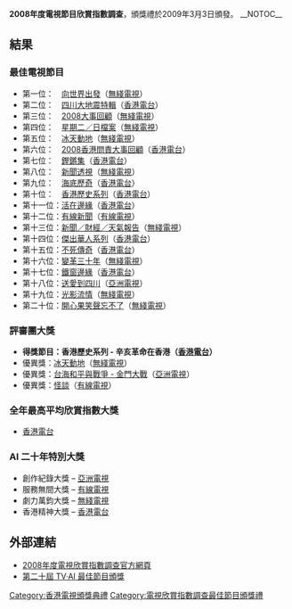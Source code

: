 '''2008年度電視節目欣賞指數調查'''，頒獎禮於2009年3月3日頒發。
__NOTOC__
== 結果 ==
=== 最佳電視節目 ===
*第一位：　[[向世界出發|向世界出發]]（[[無綫電視|無綫電視]]）
*第二位：　[[四川大地震特輯|四川大地震特輯]]（[[香港電台|香港電台]]）
*第三位：　[[2008大事回顧|2008大事回顧]]（[[無綫電視|無綫電視]]）
*第四位：　[[星期日檔案|星期二／日檔案]]（[[無綫電視|無綫電視]]）
*第五位：　[[冰天動地|冰天動地]]（[[無綫電視|無綫電視]]）
*第六位：　[[2008香港問責大事回顧|2008香港問責大事回顧]]（[[香港電台|香港電台]]）
*第七位：　[[鏗鏘集|鏗鏘集]]（[[香港電台|香港電台]]）
*第八位：　[[新聞透視|新聞透視]]（[[無綫電視|無綫電視]]）
*第九位：　[[海底歷奇|海底歷奇]]（[[香港電台|香港電台]]）
*第十位：　[[香港歷史系列|香港歷史系列]]（[[香港電台|香港電台]]）
*第十一位：[[活在邊緣|活在邊緣]]（[[香港電台|香港電台]]）
*第十二位：[[香港有線電視新聞|有線新聞]]（[[香港有線電視|有線電視]]）
*第十三位：[[無綫新聞|新聞／財經／天氣報告]]（[[無綫電視|無綫電視]]）
*第十四位：[[傑出華人系列|傑出華人系列]]（[[香港電台|香港電台]]）
*第十五位：[[不死傳奇|不死傳奇]]（[[香港電台|香港電台]]）
*第十六位：[[變革三十年|變革三十年]]（[[無綫電視|無綫電視]]）
*第十七位：[[鐵窗邊緣|鐵窗邊緣]]（[[香港電台|香港電台]]）
*第十八位：[[送愛到四川|送愛到四川]]（[[亞洲電視|亞洲電視]]）
*第十九位：[[光影流情|光影流情]]（[[無綫電視|無綫電視]]）
*第二十位：[[開心果笑聲忘不了|開心果笑聲忘不了]]（[[無綫電視|無綫電視]]）

=== 評審團大獎 ===
*'''得獎節目：香港歷史系列 - 辛亥革命在香港（[[香港電台|香港電台]]）'''
*優異獎：[[冰天動地|冰天動地]]（[[無綫電視|無綫電視]]）
*優異獎：[[台海和平與戰爭_-_金門大戰|台海和平與戰爭 - 金門大戰]]（[[亞洲電視|亞洲電視]]）
*優異獎：[[怪談_(電視節目)|怪談]]（[[香港有線電視|有線電視]]）

=== 全年最高平均欣賞指數大獎 ===
*[[香港電台|香港電台]]

=== AI 二十年特別大獎 ===
*創作紀錄大獎 – [[亞洲電視|亞洲電視]]
*服務無間大獎 – [[香港有線電視|有線電視]]
*劇力萬鈞大獎 – [[無綫電視|無綫電視]]
*香港精神大獎 – [[香港電台|香港電台]]

== 外部連結 ==
*[http://www.rthk.org.hk/special/tvai/2008/ 2008年度電視欣賞指數調查官方網頁]{{Wayback|url=http://www.rthk.org.hk/special/tvai/2008/ |date=20090831125654 }}
*[http://www.rthk.org.hk/special/tvai/2008/ceremony/ceremony.htm  第二十屆 TV·AI 最佳節目頒獎]{{Wayback|url=http://www.rthk.org.hk/special/tvai/2008/ceremony/ceremony.htm |date=20160304194614 }}

{{電視欣賞指數調查最佳節目頒獎禮}}
{{香港電視頒獎典禮}}

[[Category:香港電視頒獎典禮|Category:香港電視頒獎典禮]]
[[Category:電視欣賞指數調查最佳節目頒獎禮|Category:電視欣賞指數調查最佳節目頒獎禮]]